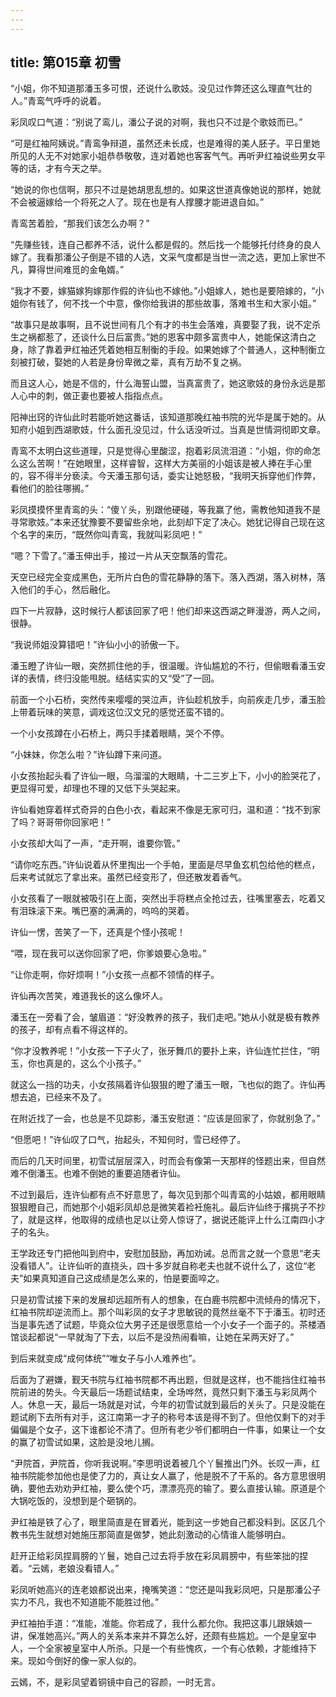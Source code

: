 ```yaml
---
---
---
```

title: 第015章 初雪
---





“小姐，你不知道那潘玉多可恨，还说什么歌妓。没见过作弊还这么理直气壮的人。”青鸾气呼呼的说着。

彩凤叹口气道：“别说了鸾儿，潘公子说的对啊，我也只不过是个歌妓而已。”

“可是红袖阿姨说。”青鸾争辩道，虽然还未长成，也是难得的美人胚子。平日里她所见的人无不对她家小姐恭恭敬敬，连对着她也客客气气。再听尹红袖说些男女平等的话，才有今天之举。

“她说的你也信啊，那只不过是她胡思乱想的。如果这世道真像她说的那样，她就不会被逼嫁给一个将死之人了。现在也是有人撑腰才能进退自如。”

青鸾苦着脸，“那我们该怎么办啊？”

“先赚些钱，连自己都养不活，说什么都是假的。然后找一个能够托付终身的良人嫁了。我看那潘公子倒是不错的人选，文采气度都是当世一流之选，更加上家世不凡，算得世间难觅的金龟婿。”

“我才不要，嫁猫嫁狗嫁那作假的许仙也不嫁他。”小姐嫁人，她也是要陪嫁的，“小姐你有钱了，何不找一个中意，像你给我讲的那些故事，落难书生和大家小姐。”

“故事只是故事啊，且不说世间有几个有才的书生会落难，真要娶了我，说不定杀生之祸都惹了，还谈什么日后富贵。”她的恩客中颇多富贵中人，她能保这清白之身，除了靠着尹红袖还凭着她相互制衡的手段。如果她嫁了个普通人，这种制衡立刻被打破，娶她的人若是身份卑微之辈，真有万劫不复之祸。

而且这人心，她是不信的，什么海誓山盟，当真富贵了，她这歌妓的身份永远是那人心中的刺，做正妻也要被人指指点点。

阳神出窍的许仙此时若能听她这番话，该知道那晚红袖书院的光华是属于她的。从知府小姐到西湖歌妓，什么面孔没见过，什么话没听过。当真是世情洞彻即文章。

青鸾不太明白这些道理，只是觉得心里酸涩，抱着彩凤流泪道：“小姐，你的命怎么这么苦啊！”在她眼里，这样睿智，这样大方美丽的小姐该是被人捧在手心里的，容不得半分亵渎。今天潘玉那句话，委实让她怒极，“我明天拆穿他们作弊，看他们的脸往哪搁。”

彩凤摸摸怀里青鸾的头：“傻丫头，别跟他硬碰，等我赢了他，需教他知道我不是寻常歌妓。”本来还犹豫要不要留些余地，此刻却下定了决心。她犹记得自己现在这个名字的来历，“既然你叫青鸾，我就叫彩凤吧！”

“嗯？下雪了。”潘玉伸出手，接过一片从天空飘落的雪花。

天空已经完全变成黑色，无所片白色的雪花静静的落下。落入西湖，落入树林，落入他们的手心，然后融化。

四下一片寂静，这时候行人都该回家了吧！他们却来这西湖之畔漫游，两人之间，很静。

“我说师姐没算错吧！”许仙小小的骄傲一下。

潘玉瞪了许仙一眼，突然抓住他的手，很温暖。许仙尴尬的不行，但偷眼看潘玉安详的表情，终归没能甩脱。结结实实的又“受”了一回。

前面一个小石桥，突然传来嘤嘤的哭泣声，许仙趁机放手，向前疾走几步，潘玉脸上带着玩味的笑意，调戏这位汉文兄的感觉还蛮不错的。

一个小女孩蹲在小石桥上，两只手揉着眼睛，哭个不停。

“小妹妹，你怎么啦？”许仙蹲下来问道。

小女孩抬起头看了许仙一眼，乌溜溜的大眼睛，十二三岁上下，小小的脸哭花了，更显得可爱，却理也不理的又低下头哭起来。

许仙看她穿着样式奇异的白色小衣，看起来不像是无家可归，温和道：“找不到家了吗？哥哥带你回家吧！”

小女孩却大叫了一声，“走开啊，谁要你管。”

“请你吃东西。”许仙说着从怀里掏出一个手帕，里面是尽早鱼玄机包给他的糕点，后来考试就忘了拿出来。虽然已经变形了，但还散发着香气。

小女孩看了一眼就被吸引在上面，突然出手将糕点全抢过去，往嘴里塞去，吃着又有泪珠滚下来。嘴巴塞的满满的，呜呜的哭着。

许仙一愣，苦笑了一下，还真是个怪小孩呢！

“喂，现在我可以送你回家了吧，你爹娘要心急啦。”

“让你走啊，你好烦啊！”小女孩一点都不领情的样子。

许仙再次苦笑，难道我长的这么像坏人。

潘玉在一旁看了会，皱眉道：“好没教养的孩子，我们走吧。”她从小就是极有教养的孩子，却有点看不得这样的。

“你才没教养呢！”小女孩一下子火了，张牙舞爪的要扑上来，许仙连忙拦住，“明玉，你也真是的，这么个小孩子。”

就这么一挡的功夫，小女孩隔着许仙狠狠的瞪了潘玉一眼，飞也似的跑了。许仙再想去追，已经来不及了。

在附近找了一会，也总是不见踪影，潘玉安慰道：“应该是回家了，你就别急了。”

“但愿吧！”许仙叹了口气，抬起头，不知何时，雪已经停了。

而后的几天时间里，初雪试层层深入，时而会有像第一天那样的怪题出来，但自然难不倒潘玉。也难不倒她的重要追随者许仙。

不过到最后，连许仙都有点不好意思了，每次见到那个叫青鸾的小姑娘，都用眼睛狠狠瞪自己，而她那个小姐彩凤却总是微笑着裣衽施礼。最后许仙终于撂挑子不抄了，就是这样，他取得的成绩也足以让旁人惊讶了，据说还能评上什么江南四小才子的名头。

王学政还专门把他叫到府中，安慰加鼓励，再加劝诫。总而言之就一个意思“老夫没看错人”。让许仙听的直挠头，四十多岁就自称老夫也就不说什么了，这位“老夫”如果真知道自己这成绩是怎么来的，怕是要面啐之。

只是初雪试接下来的发展却远超所有人的想象，在白鹿书院都中流倾舟的情况下，红袖书院却逆流而上。那个叫彩凤的女子才思敏锐的竟然丝毫不下于潘玉。初时还当是事先透了试题，毕竟众位大男子还是很愿意给一个小女子一个面子的。茶楼酒馆谈起都说“一早就淘了下去，以后不是没热闹看嘛，让她在呆两天好了。”

到后来就变成“成何体统”“唯女子与小人难养也”。

后面为了避嫌，觐天书院与红袖书院都不再出题，但就是这样，也不能挡住红袖书院前进的势头。今天最后一场题试结束，全场哗然，竟然只剩下潘玉与彩凤两个人。休息一天，最后一场就是对试，今年的初雪试就到最后的关头了。只是没能在题试刷下去所有对手，这江南第一才子的称号本该是得不到了。但他仅剩下的对手偏偏是个女子，这下谁都论不清了。但所有老少爷们都明白一件事，如果让一个女的赢了初雪试如果，这脸是没地儿搁。

“尹院首，尹院首，你听我说啊。”李思明说着被几个丫鬟推出门外。长叹一声，红袖书院能参加他也是使了力的，真让女人赢了，他是脱不了干系的。各方意思很明确，要他去劝劝尹红袖，要么使个巧，漂漂亮亮的输了。要么直接认输。原道是个大锅吃饭的，没想到是个砸锅的。

尹红袖是铁了心了，眼里简直是在冒着光，能到这一步她自己都没料到。区区几个教书先生就想对她施压那简直是做梦，她此刻激动的心情谁人能够明白。

赶开正给彩凤捏肩膀的丫鬟，她自己过去将手放在彩凤肩膀中，有些笨拙的捏着。“云嫣，老娘没看错人。”

彩凤听她高兴的连老娘都说出来，掩嘴笑道：“您还是叫我彩凤吧，只是那潘公子实力不凡，我也不知道能不能胜过他。”

尹红袖拍手道：“准能，准能。你若成了，我什么都允你。我把这事儿跟姨娘一讲，保准她高兴。”两人的关系本来并不算怎么好，还颇有些尴尬。一个是皇室中人，一个全家被皇室中人所杀。只是一个有些愧疚，一个有心依赖，才能维持下来。现如今倒好的像一家人似的。

云嫣，不，是彩凤望着铜镜中自己的容颜，一时无言。